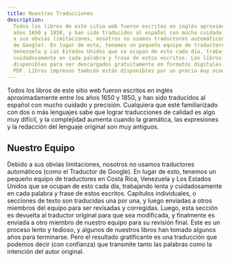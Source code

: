 ```yaml
---
title: Nuestras Traducciones
description:
  Todos los libros de este sitio web fueron escritos en inglés aproximadamente entre los
  años 1650 y 1850, y han sido traducidos al español con mucho cuidado y precisión. Debido
  a sus obvias limitaciones, nosotros no usamos traductores automáticos (como el Traductor
  de Google). En lugar de esto, tenemos un pequeño equipo de traductores en Costa Rica,
  Venezuela y Los Estados Unidos que se ocupan de esto cada día, trabajando lenta y
  cuidadosamente en cada palabra y frase de estos escritos. Los libros completos están
  disponibles para ser descargados gratuitamente en formatos digitales como EPUB, MOBI,
  PDF. Libros impresos también están disponibles por un precio muy económico.
---
```


Todos los libros de este sitio web fueron escritos en inglés aproximadamente entre los
años 1650 y 1850, y han sido traducidos al español con mucho cuidado y precisión.
Cualquiera que esté familiarizado con dos o más lenguajes sabe que lograr traducciones de
calidad es algo muy difícil, y la complejidad aumenta cuando la gramática, las expresiones
y la redacción del lenguaje original son muy antiguos.

## Nuestro Equipo

Debido a sus obvias limitaciones, nosotros no usamos traductores automáticos (como el
Traductor de Google). En lugar de esto, tenemos un pequeño equipo de traductores en Costa
Rica, Venezuela y Los Estados Unidos que se ocupan de esto cada día, trabajando lenta y
cuidadosamente en cada palabra y frase de estos escritos. Capítulos individuales, o
secciones de texto son traducidas una por una, y luego enviadas a otros miembros del
equipo para ser revisadas y corregidas. Luego, esta sección es devuelta al traductor
original para que sea modificada, y finalmente es enviada a otro miembro de nuestro equipo
para su revisión final. Este es un proceso lento y tedioso, y algunos de nuestros libros
han tomado algunos años para terminarse. Pero el resultado gratificante es una traducción
que podemos decir (con confianza) que transmite tanto las palabras como la intención del
autor original.
